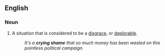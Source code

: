 ==English==

===Noun===
{{en-noun|head=[[crying]] [[shame]]}}

# {{context|idiomatic|lang=en}} A situation that is considered to be a [[disgrace]], or [[deplorable]].
#: ''It's a '''crying shame''' that so much money has been wasted on this pointless political campaign.''